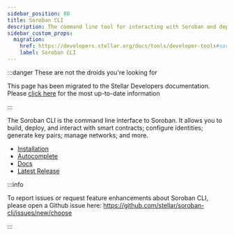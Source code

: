 ```yaml
---
sidebar_position: 80
title: Soroban CLI
description: The command line tool for interacting with Soroban and deployed contracts.
sidebar_custom_props:
  migration:
    href: https://developers.stellar.org/docs/tools/developer-tools#soroban-cli
    label: Soroban CLI
---
```


:::danger These are not the droids you're looking for

This page has been migrated to the Stellar Developers documentation. Please [click here](https://developers.stellar.org/docs/tools/developer-tools#soroban-cli) for the most up-to-date information

:::

The Soroban CLI is the command line interface to Soroban. It allows you to build, deploy, and interact with smart contracts; configure identities; generate key pairs; manage networks; and more.


- [Installation](../getting-started/setup.mdx)
- [Autocomplete](https://github.com/stellar/soroban-cli/blob/main/docs/soroban-cli-full-docs.md#soroban-completion)
- [Docs](https://github.com/stellar/soroban-cli/blob/main/docs/soroban-cli-full-docs.md)
- [Latest Release](https://github.com/stellar/soroban-cli/releases)

:::info

To report issues or request feature enhancements about Soroban CLI, please open
a Github issue here:
https://github.com/stellar/soroban-cli/issues/new/choose

:::

